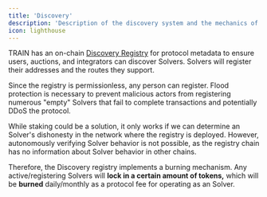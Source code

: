 ```yaml
---
title: 'Discovery'
description: 'Description of the discovery system and the mechanics of the token'
icon: lighthouse
---
```


TRAIN has an on-chain [Discovery Registry](/protocol-spec/discovery) for protocol metadata to ensure users, auctions, and integrators can discover Solvers. Solvers will register their addresses and the routes they support.

Since the registry is permissionless, any person can register. Flood protection is necessary to prevent malicious actors from registering numerous "empty" Solvers that fail to complete transactions and potentially DDoS the protocol.

While staking could be a solution, it only works if we can determine an Solver's dishonesty in the network where the registry is deployed. However, autonomously verifying Solver behavior is not possible, as the registry chain has no information about Solver behavior in other chains.

Therefore, the Discovery registry implements a burning mechanism. Any active/registering Solvers will **lock in a certain amount of tokens,** which will be **burned** daily/monthly as a protocol fee for operating as an Solver.